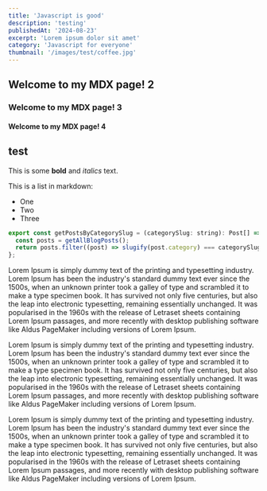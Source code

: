 ```yaml
---
title: 'Javascript is good'
description: 'testing'
publishedAt: '2024-08-23'
excerpt: 'Lorem ipsum dolor sit amet'
category: 'Javascript for everyone'
thumbnail: '/images/test/coffee.jpg'
---
```


## Welcome to my MDX page! 2

### Welcome to my MDX page! 3

<Protip title="Hi guys" content="Lorem ipsum dolor sit amet" />

#### Welcome to my MDX page! 4

## test

This is some **bold** and _italics_ text.

This is a list in markdown:

- One
- Two
- Three

```Javascript
export const getPostsByCategorySlug = (categorySlug: string): Post[] => {
  const posts = getAllBlogPosts();
  return posts.filter((post) => slugify(post.category) === categorySlug);
};
```

Lorem Ipsum is simply dummy text of the printing and typesetting industry. Lorem Ipsum has been the industry's standard dummy text ever since the 1500s, when an unknown printer took a galley of type and scrambled it to make a type specimen book. It has survived not only five centuries, but also the leap into electronic typesetting, remaining essentially unchanged. It was popularised in the 1960s with the release of Letraset sheets containing Lorem Ipsum passages, and more recently with desktop publishing software like Aldus PageMaker including versions of Lorem Ipsum.

Lorem Ipsum is simply dummy text of the printing and typesetting industry. Lorem Ipsum has been the industry's standard dummy text ever since the 1500s, when an unknown printer took a galley of type and scrambled it to make a type specimen book. It has survived not only five centuries, but also the leap into electronic typesetting, remaining essentially unchanged. It was popularised in the 1960s with the release of Letraset sheets containing Lorem Ipsum passages, and more recently with desktop publishing software like Aldus PageMaker including versions of Lorem Ipsum.

Lorem Ipsum is simply dummy text of the printing and typesetting industry. Lorem Ipsum has been the industry's standard dummy text ever since the 1500s, when an unknown printer took a galley of type and scrambled it to make a type specimen book. It has survived not only five centuries, but also the leap into electronic typesetting, remaining essentially unchanged. It was popularised in the 1960s with the release of Letraset sheets containing Lorem Ipsum passages, and more recently with desktop publishing software like Aldus PageMaker including versions of Lorem Ipsum.
